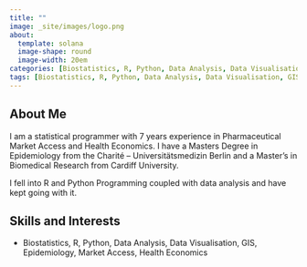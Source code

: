 ```yaml
---
title: ""
image: _site/images/logo.png
about: 
  template: solana    
  image-shape: round
  image-width: 20em
categories: [Biostatistics, R, Python, Data Analysis, Data Visualisation, GIS, Epidemiology, Market Access, Health Economics, Quarto]
tags: [Biostatistics, R, Python, Data Analysis, Data Visualisation, GIS, Epidemiology, Market Access, Health Economics, Quarto]
---
```


## About Me

I am a statistical programmer with 7 years experience in Pharmaceutical Market Access and Health Economics. I have a Masters Degree in Epidemiology from the Charité – Universitätsmedizin Berlin and a Master's in Biomedical Research from Cardiff University.

I fell into R and Python Programming coupled with data analysis and have kept going with it.

## Skills and Interests

-   Biostatistics, R, Python, Data Analysis, Data Visualisation, GIS, Epidemiology, Market Access, Health Economics

